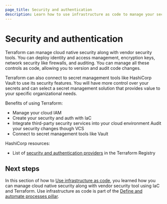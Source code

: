 ```yaml
---
page_title: Security and authentication
description: Learn how to use infrastructure as code to manage your security and authentication.
---
```


# Security and authentication

Terraform can manage cloud native security along with vendor security tools. You can deploy identity and access management, encryption keys, network security like firewalls, and auditing. You can manage all these controls as code, allowing you to version and audit code changes. 

Terraform can also connect to secret management tools like HashiCorp Vault to use its security features. You will have more control over your secrets and can select a secret management solution that provides value to your specific organizational needs.

Benefits of using Terraform:
- Manage your cloud IAM
- Create your security and auth with IaC
- Integrate third-party security services into your cloud environment
Audit your security changes though VCS
- Connect to secret management tools like Vault

HashiCorp resources:
- List of [security and authentication providers](https://registry.terraform.io/browse/providers?category=security-authentication) in the Terraform Registry

## Next steps

In this section of how to [Use infrastructure as code](/well-architected-framework/define-and-automate-processes#use-infrastructure-as-code), you learned how you can manage cloud native security along with vendor security tool using IaC and Terraform. Use infrastructure as code is part of the [Define and automate processes pillar](/well-architected-framework/define-and-automate-processes).